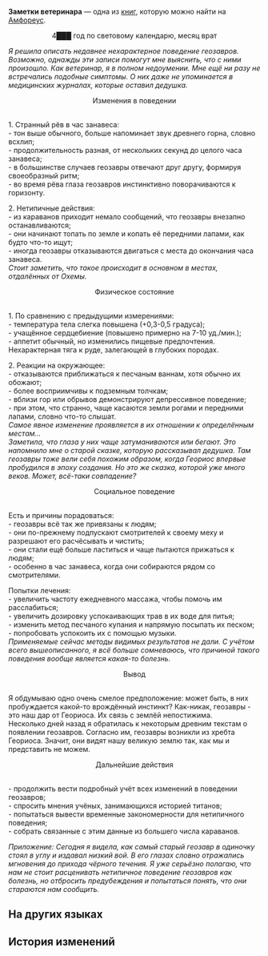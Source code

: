 {{Книга Инфобокс
|id           = 446
|Название     = Заметки ветеринара
|Изображение  = Предмет Vet's Handwritten Notes.png
|Мир          = Амфореус
|Томов        = 1
|Автор        = <!--нужно добавить-->
|Описание     = Драгоценные заметки ветеринара Лукреции, где тщательно записано все, что она знает об уходе за геозаврами.
|Том1         = {{tx}}
|Источник1    = {{tx|Отсутствует источник}}
|Персонажи    = 
|Фракции      = 
}}
'''Заметки ветеринара''' — одна из [[Книги|книг]], которую можно найти на [[Амфореус]].
<!--
==Получение==
<gallery>
Книга НАЗВАНИЕ.png|НАЗВАНИЕ
Локация НАЗВАНИЕ.png|Расположение на карте. Ближайший пространственный якорь «[[НАЗВАНИЕ]]»
</gallery>
-->
<div align="center">4███ год по световому календарю, месяц врат</div>

''Я решила описать недавнее нехарактерное поведение геозавров. Возможно, однажды эти записи помогут мне выяснить, что с ними произошло. Как ветеринар, я в полном недоумении. Мне ещё ни разу не встречались подобные симптомы. О них даже не упоминается в медицинских журналах, которые оставил дедушка.''

<div align="center">Изменения в поведении</div><br />1. Странный рёв в час занавеса:<br />
- тон выше обычного, больше напоминает звук древнего горна, словно всхлип;<br />
- продолжительность разная, от нескольких секунд до целого часа занавеса;<br />
- в большинстве случаев геозавры отвечают друг другу, формируя своеобразный ритм;<br />
- во время рёва глаза геозавров инстинктивно поворачиваются к горизонту.

2. Нетипичные действия:<br />
- из караванов приходит немало сообщений, что геозавры внезапно останавливаются;<br />
- они начинают топать по земле и копать её передними лапами, как будто что-то ищут;<br />
- иногда геозавры отказываются двигаться с места до окончания часа занавеса.<br />
''Стоит заметить, что такое происходит в основном в местах, отдалённых от Охемы.''

<div align="center">Физическое состояние</div><br />1. По сравнению с предыдущими измерениями:<br />
- температура тела слегка повышена (+0,3-0,5 градуса);<br />
- учащённое сердцебиение (повышено примерно на 7-10 уд./мин.);<br />
- аппетит обычный, но изменились пищевые предпочтения. Нехарактерная тяга к руде, залегающей в глубоких породах.

2. Реакции на окружающее:<br />
- отказываются приближаться к песчаным ваннам, хотя обычно их обожают;<br />
- более восприимчивы к подземным толчкам;<br />
- вблизи гор или обрывов демонстрируют депрессивное поведение;<br />
- при этом, что странно, чаще касаются земли рогами и передними лапами, словно что-то слышат.<br />
''Самое явное изменение проявляется в их отношении к определённым местам...''<br />
''Заметила, что глаза у них чаще затуманиваются или бегают. Это напомнило мне о старой сказке, которую рассказывал дедушка. Там геозавры тоже вели себя похожим образом, когда Геориос впервые пробудился в эпоху создания. Но это же сказка, которой уже много веков. Может, всё-таки совпадение?''

<div align="center">Социальное поведение</div><br />Есть и причины порадоваться:<br />
- геозавры всё так же привязаны к людям;<br />
- они по-прежнему подпускают смотрителей к своему меху и разрешают его расчёсывать и чистить;<br />
- они стали ещё больше ластиться и чаще пытаются прижаться к людям;<br />
- особенно в час занавеса, когда они собираются рядом со смотрителями.

Попытки лечения:<br />
- увеличить частоту ежедневного массажа, чтобы помочь им расслабиться;<br />
- увеличить дозировку успокаивающих трав в их воде для питья;<br />
- изменить метод песчаного купания и напрямую посыпать их песком;<br />
- попробовать успокоить их с помощью музыки.<br />
''Применяемые сейчас методы видимых результатов не дали. С учётом всего вышеописанного, я всё больше сомневаюсь, что причиной такого поведения вообще является какая-то болезнь.''

<div align="center">Вывод</div><br />Я обдумываю одно очень смелое предположение: может быть, в них пробуждается какой-то врождённый инстинкт? Как-никак, геозавры - это наш дар от Геориоса. Их связь с землёй непостижима.<br />
Несколько дней назад я обратилась к некоторым древним текстам о появлении геозавров. Согласно им, геозавры возникли из хребта Геориоса. Значит, они видят нашу великую землю так, как мы и представить не можем.

<div align="center">Дальнейшие действия</div><br />- продолжить вести подробный учёт всех изменений в поведении геозавров;<br />
- спросить мнения учёных, занимающихся историей титанов;<br />
- попытаться вывести временные закономерности для нетипичного поведения;<br />
- собрать связанные с этим данные из большего числа караванов.

''Приложение: Сегодня я видела, как самый старый геозавр в одиночку стоял в углу и издавал низкий вой. В его глазах словно отражались мгновения до прихода чёрного течения. Я уже серьёзно полагаю, что нам не стоит расценивать нетипичное поведение геозавров как болезнь, но отбросить предубеждения и попытаться понять, что они стараются нам сообщить.''

==На других языках==
{{На других языках
|en   = Vet's Handwritten Notes
|zhs  = 兽医手札
|zht  = 獸醫手札
|ja   = 獣医の観察日誌
|ko   = 수의사의 수첩
|es   = Notas escritas a mano de la veterinaria
|fr   = Notes manuscrites de vétérinaire
|ru   = Заметки ветеринара
|th   = สมุดบันทึกของสัตวแพทย์
|vi   = Nhật Ký Bác Sĩ Thú Y
|de   = Handschriftliche Notizen der Tierärztin
|id   = Buku Catatan Dokter Hewan
|pt   = Manuscritos da Veterinária
}}

==История изменений==
{{История изменений|3.0}}